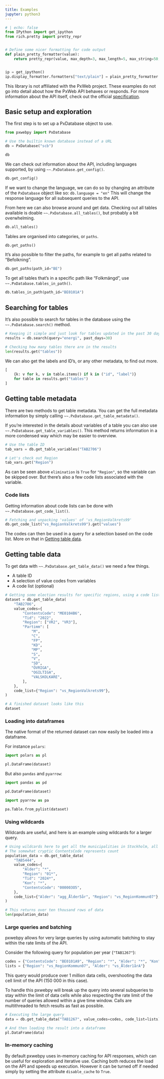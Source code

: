 ```yaml
---
title: Examples
jupyter: python3
---
```


```python
# | echo: false
from IPython import get_ipython
from rich.pretty import pretty_repr


# Define some nicer formatting for code output
def plain_pretty_formatter(value):
    return pretty_repr(value, max_depth=3, max_length=5, max_string=50, expand_all=True)


ip = get_ipython()
ip.display_formatter.formatters["text/plain"] = plain_pretty_formatter

```

::: {.callout-note}
This library is not affiliated with the PxWeb project. These examples do not go into detail about how the PxWeb API behaves or responds. For more information about the API itself, check out the official [specification](https://github.com/PxTools/PxApiSpecs).
:::

## Basic setup and exploration
The first step is to set up a PxDatabase object to use.

```python
from pxwebpy import PxDatabase

# Use the builtin known database instead of a URL
db = PxDatabase("scb")

db
```

We can check out information about the API, including languages supported, by using `~~.PxDatabase.get_config()`.

```python
db.get_config()
```

If we want to change the language, we can do so by changing an attribute of the `PxDatabase` object like so:
`db.language = "en"`
This will change the response language for all subsequent queries to the API.

From here we can also browse around and get data. Checking out all tables available is doable `~~.PxDatabase.all_tables()`, but probably a bit overwhelming.

```python
db.all_tables()
```

Tables are organised into categories, or `paths`.
```python
db.get_paths()
```

It's also possible to filter the paths, for example to get all paths related to "Befolkning".

```python
db.get_paths(path_id="BE")
```

To get all tables that's in a specific path like "Folkmängd", use `~~.PxDatabase.tables_in_path()`.

```python
db.tables_in_path(path_id="BE0101A")
```

## Searching for tables
It's also possible to search for tables in the database using the `~~.PxDatabase.search()` method.

```python
# Keeping it simple and just look for tables updated in the past 30 days matching the query string
results = db.search(query="energi", past_days=30)

# Checking how many tables there are in the results
len(results.get("tables"))
```
We can also get the labels and ID's, or any other metadata, to find out more.
```python
[
    {k: v for k, v in table.items() if k in ("id", "label")}
    for table in results.get("tables")
]
```

## Getting table metadata
There are two methods to get table metadata. You can get the full metadata information by simply calling `~~.PxDatabase.get_table_metadata()`.

If you're interested in the details about variables of a table you can also use `~~.PxDatabase.get_table_variables()`. This method returns information in a more condensed way which may be easier to overview.

```python
# Use the table ID
tab_vars = db.get_table_variables("TAB2706")

# Let's check out Region
tab_vars.get("Region")
``` 

As can be seen above `elimination` is `True` for `"Region"`, so the variable can be skipped over. But there's also a few code lists associated with the variable.

### Code lists
Getting information about code lists can be done with `~~.PxDatabase.get_code_list()`. 

```python
# Fetching and unpacking 'values' of 'vs_RegionValkrets99'
db.get_code_list("vs_RegionValkrets99").get("values")
```

The codes can then be used in a query for a selection based on the code list. More on that in [Getting table data](#getting-table-data).

## Getting table data
To get data with `~~.PxDatabase.get_table_data()`  we need a few things.

- A table ID
- A selection of value codes from variables
- A code list (optional)

```python
# Getting some election results for specific regions, using a code list to match value codes
dataset = db.get_table_data(
    "TAB2706",
    value_codes={
        "ContentsCode": "ME0104B6",
        "Tid": "2022",
        "Region": ["VR2", "VR3"],
        "Partimm": [
            "M",
            "C",
            "FP",
            "KD",
            "MP",
            "S",
            "V",
            "SD",
            "ÖVRIGA",
            "OGILTIGA",
            "VALSKOLKARE",
        ],
    },
    code_list={"Region": "vs_RegionValkrets99"},
)

# A finished dataset looks like this
dataset
```
### Loading into dataframes
The native format of the returned dataset can now easily be loaded into a dataframe.

For instance `polars`:
```python
import polars as pl

pl.DataFrame(dataset)
```

But also `pandas` and `pyarrow`:
```python
import pandas as pd

pd.DataFrame(dataset)
```

```python
import pyarrow as pa

pa.Table.from_pylist(dataset)
```

### Using wildcards
Wildcards are useful, and here is an example using wildcards for a larger query.

```python
# Using wildcards here to get all the municipalities in Stockholm, all months of 2024, all genders and 5-year age groups.
# The somewhat cryptic ContentsCode represents count
population_data = db.get_table_data(
    "TAB5444",
    value_codes={
        "Alder": "*",
        "Region": "01*",
        "Tid": "2024*",
        "Kon": "*",
        "ContentsCode": "000003O5",
    },
    code_list={"Alder": "agg_Ålder5år", "Region": "vs_RegionKommun07"},
)

# This returns over ten thousand rows of data
len(population_data)

```

### Large queries and batching
pxwebpy allows for very large queries by using automatic batching to stay within the rate limits of the API. 

Consider the following query for population per year (`"TAB1267"`):

```python
codes = {"ContentsCode": "BE0101A9", "Region": "*", "Alder": "*", "Kon": "*", "Tid": "*"}
lists = {"Region": "vs_RegionKommun07", "Alder": "vs_Ålder1årA"}
```

This query would produce over 1 million data cells, overshooting the data cell limit of the API (150 000 in this case). 

To handle this pxwebpy will break up the query into several subqueries to stay within the limit of data cells while also respecting the rate limit of the number of queries allowed within a give time window. Calls are multithreaded to fetch results as fast as possible.

```python
# Executing the large query
data = db.get_table_data("TAB1267", value_codes=codes, code_list=lists)

# And then loading the result into a dataframe
pl.DataFrame(data)
```

### In-memory caching
By default pxwebpy uses in-memory caching for API responses, which can be useful for exploration and iterative use. Caching both reduces the load on the API and speeds up execution. However it can be turned off if needed simply by setting the attribute `disable_cache` to `True`.
